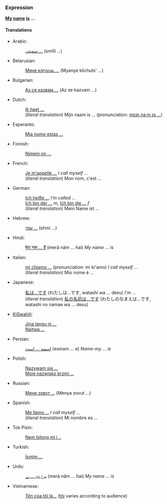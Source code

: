 ===Expression===
'''[[my|My]] [[name]] [[is]] ...'''

====Translations====
*Arabic:
*:[[سميتي ...]] (smītī ...)
*Belarusian:
*:[[Мяне клічуць ...]] (Myanye klichuts' ...)
*Bulgarian:
*:[[Аз се казвам ...]] (Az se kazvam ...)
*Dutch:
*:[[Ik heet ...]]
*:(''literal translation'') Mijn naam is ... (pronunciation: [[media:Mijn_naam_is.ogg|mɛɪn naːm ɪs ...]])
*Esperanto:
*:[[Mia nomo estas ...]]
*Finnish:
*:[[Nimeni on ...]]
*French: 
*:[[Je m'appelle ...]] ''I call myself ...''
*:(''literal translation'') Mon nom, c'est ...
*German: 
*:[[Ich heiße ...]] ''I'm called ...''
*:[[Ich bin der ...]] ''m'', [[Ich bin die ...]] ''f''
*:(''literal translation'') Mein Name ist ...
*Hebrew:
*:[[שמי ...]] (shmi ...)
*Hindi:
*:[[मेरा नाम ... है]] (merā nām ... hai) ''My name ... is''
*Italian:
*:[[mi chiamo ...]] (pronunciation: mi ki'amo) ''I call myself ...''
*:(''literal translation'') Mio nome è ...
*Japanese:
*:[[私は...です]] (わたしは...です, watashi wa ... desu) ''I'm ...''
*:(''literal translation'') [[私の名前は...です]] (わたしのなまえは...です, watashi no namae wa ... desu)
*[[KiSwahili]]:
*:[[Jina langu ni ...]]
*:[[Naitwa ...]]
*Persian:
*:[[اسمم ... است]] (esmam ... e) ''Name-my ... is''
*Polish:
*:[[Nazywam się ...]]
*:[[Moje nazwisko brzmi ...]]
*Russian:
*:[[Меня зовут ...]] (Menya zovut ...)
*Spanish:
*:[[Me llamo ...]] ''I call myself ...''
*:(''literal translation'') Mi nombre es ...
*Tok Pisin:
*:[[Nem bilong mi i ..]]
*Turkish:
*:[[İsmim ...]]
*Urdu:
*:[[ميرا نام ... ہے]] (merā nām ... hai) ''My name ... is''
*Vietnamese:
*:[[Tên của tôi là...]] ([[tôi]] varies according to audience)